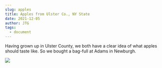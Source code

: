 ```yaml
---
slug: apples
title: Apples from Ulster Co., NY State
date: 2021-12-05
author: JTG
tags:
  - document
---
```

Having grown up in Ulster County, we both have a clear idea of what apples should taste like. So we bought a bag-full at Adams in Newburgh.

![](/images/img_2957.jpeg)